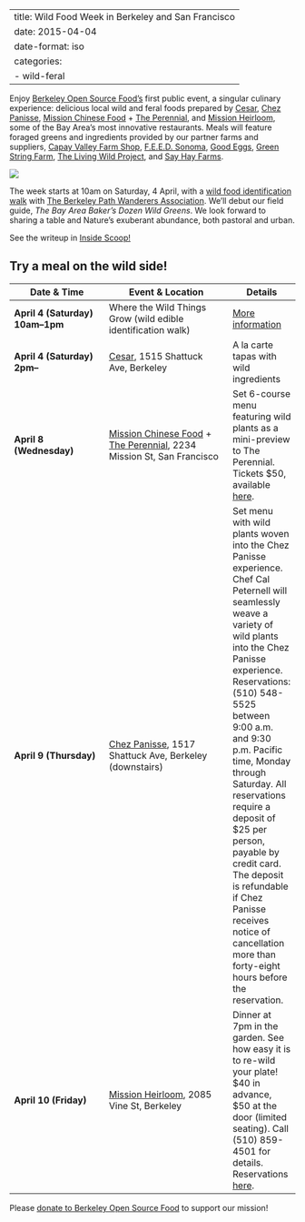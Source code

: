 
---
title: Wild Food Week in Berkeley and San Francisco
date: 2015-04-04
date-format: iso
categories:
  - wild-feral
---

Enjoy [Berkeley Open Source Food's](/) first public event, a singular culinary experience: delicious local wild and feral foods prepared by [Cesar](https://cesarberkeley.com/), [Chez Panisse](https://chezpanisse.com), [Mission Chinese Food](https://missionchinesefood.com/) + [The Perennial](https://theperennialsf.com), and [Mission Heirloom](https://missionheirloom.com), some of the Bay Area's most innovative restaurants. Meals will feature foraged greens and ingredients provided by our partner farms and suppliers, [Capay Valley Farm Shop](https://capayvalleyfarmshop.com/), [F.E.E.D. Sonoma](https://feedsonoma.com/), [Good Eggs](https://www.goodeggs.com/), [Green String Farm](https://www.greenstringfarm.com/), [The Living Wild Project](https://www.livingwild.org/), and [Say Hay Farms](https://www.sayhayfarms.com/).

![](../images/wfw2.jpg){fig-alt="Green, foraged foods"}

The week starts at 10am on Saturday, 4 April, with a [wild food identification walk](https://berkeleypaths.org/events/event/where-the-wild-things-grow/) with [The Berkeley Path Wanderers Association](https://berkeleypaths.org). We'll debut our field guide, *The Bay Area Baker's Dozen Wild Greens*. We look forward to sharing a table and Nature's exuberant abundance, both pastoral and urban.

See the writeup in [Inside Scoop!](https://insidescoopsf.sfgate.com/blog/2015/03/26/wild-food-week-bay-area-dinner-series-showcases-foraged-plants/)

## Try a meal on the wild side!

| Date & Time | Event & Location | Details |
|-------------|-----------------|---------|
| **April 4 (Saturday) 10am–1pm** | Where the Wild Things Grow (wild edible identification walk) | [More information](https://berkeleypaths.org/events/event/where-the-wild-things-grow/) |
| **April 4 (Saturday) 2pm–** | [Cesar](https://cesarberkeley.com/), 1515 Shattuck Ave, Berkeley | A la carte tapas with wild ingredients |
| **April 8 (Wednesday)** | [Mission Chinese Food](https://missionchinesefood.com/) + [The Perennial](https://theperennialsf.com), 2234 Mission St, San Francisco | Set 6-course menu featuring wild plants as a mini-preview to The Perennial. Tickets $50, available [here](https://www.eventbrite.com/e/mcf-wild-foods-dinner-with-mini-preview-of-the-perennial-tickets-16224451772?aff=ebapi). |
| **April 9 (Thursday)** | [Chez Panisse](https://chezpanisse.com), 1517 Shattuck Ave, Berkeley (downstairs) | Set menu with wild plants woven into the Chez Panisse experience. Chef Cal Peternell will seamlessly weave a variety of wild plants into the Chez Panisse experience. Reservations: (510) 548-5525 between 9:00 a.m. and 9:30 p.m. Pacific time, Monday through Saturday. All reservations require a deposit of $25 per person, payable by credit card. The deposit is refundable if Chez Panisse receives notice of cancellation more than forty-eight hours before the reservation. |
| **April 10 (Friday)** | [Mission Heirloom](https://missionheirloom.com), 2085 Vine St, Berkeley | Dinner at 7pm in the garden. See how easy it is to re-wild your plate! $40 in advance, $50 at the door (limited seating). Call (510) 859-4501 for details. Reservations [here](https://squareup.com/market/mission-heirloom/re-wild-your-plate). |

Please [donate to Berkeley Open Source Food](https://give.berkeley.edu/BOSF) to support our mission!


